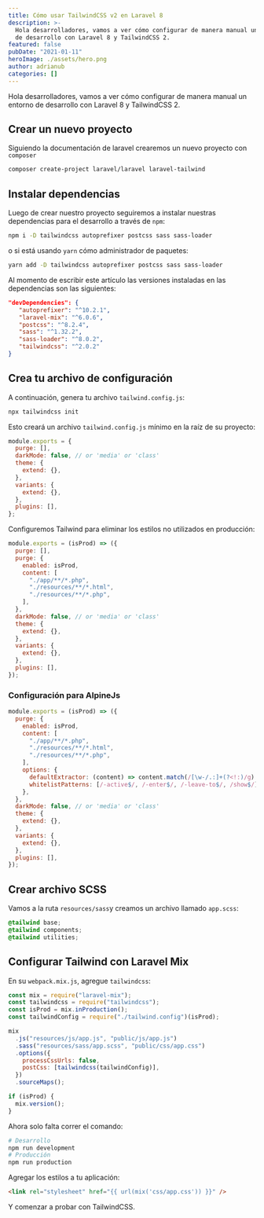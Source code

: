 ```yaml
---
title: Cómo usar TailwindCSS v2 en Laravel 8
description: >-
  Hola desarrolladores, vamos a ver cómo configurar de manera manual un entorno
  de desarrollo con Laravel 8 y TailwindCSS 2.
featured: false
pubDate: "2021-01-11"
heroImage: ./assets/hero.png
author: adrianub
categories: []
---
```


Hola desarrolladores, vamos a ver cómo configurar de manera manual un entorno de desarrollo con Laravel 8 y TailwindCSS 2.

## Crear un nuevo proyecto

Siguiendo la documentación de laravel crearemos un nuevo proyecto con `composer`

```sh
composer create-project laravel/laravel laravel-tailwind
```

## Instalar dependencias

Luego de crear nuestro proyecto seguiremos a instalar nuestras dependencias para el desarrollo a través de `npm`:

```sh
npm i -D tailwindcss autoprefixer postcss sass sass-loader
```

o si está usando `yarn` cómo administrador de paquetes:

```sh
yarn add -D tailwindcss autoprefixer postcss sass sass-loader
```

Al momento de escribir este artículo las versiones instaladas en las dependencias son las siguientes:

```json title="package.json"
"devDependencies": {
   "autoprefixer": "^10.2.1",
   "laravel-mix": "^6.0.6",
   "postcss": "^8.2.4",
   "sass": "^1.32.2",
   "sass-loader": "^8.0.2",
   "tailwindcss": "^2.0.2"
}
```

## Crea tu archivo de configuración

A continuación, genera tu archivo `tailwind.config.js`:

```sh
npx tailwindcss init
```

Esto creará un archivo `tailwind.config.js` mínimo en la raíz de su proyecto:

```js title="tailwind.config.js"
module.exports = {
  purge: [],
  darkMode: false, // or 'media' or 'class'
  theme: {
    extend: {},
  },
  variants: {
    extend: {},
  },
  plugins: [],
};
```

Configuremos Tailwind para eliminar los estilos no utilizados en producción:

```js title="tailwind.config.js" {1,19}
module.exports = (isProd) => ({
  purge: [],
  purge: {
    enabled: isProd,
    content: [
      "./app/**/*.php",
      "./resources/**/*.html",
      "./resources/**/*.php",
    ],
  },
  darkMode: false, // or 'media' or 'class'
  theme: {
    extend: {},
  },
  variants: {
    extend: {},
  },
  plugins: [],
});
```

### Configuración para AlpineJs

```js title="tailwind.config.js" {1-13,22}
module.exports = (isProd) => ({
  purge: {
    enabled: isProd,
    content: [
      "./app/**/*.php",
      "./resources/**/*.html",
      "./resources/**/*.php",
    ],
    options: {
      defaultExtractor: (content) => content.match(/[\w-/.:]+(?<!:)/g) || [],
      whitelistPatterns: [/-active$/, /-enter$/, /-leave-to$/, /show$/],
    },
  },
  darkMode: false, // or 'media' or 'class'
  theme: {
    extend: {},
  },
  variants: {
    extend: {},
  },
  plugins: [],
});
```

## Crear archivo SCSS

Vamos a la ruta `resources/sass`y creamos un archivo llamado `app.scss`:

```css title="app.scss"
@tailwind base;
@tailwind components;
@tailwind utilities;
```

## Configurar Tailwind con Laravel Mix

En su `webpack.mix.js`, agregue `tailwindcss`:

```javascript title="webpack.mix.js"
const mix = require("laravel-mix");
const tailwindcss = require("tailwindcss");
const isProd = mix.inProduction();
const tailwindConfig = require("./tailwind.config")(isProd);

mix
  .js("resources/js/app.js", "public/js/app.js")
  .sass("resources/sass/app.scss", "public/css/app.css")
  .options({
    processCssUrls: false,
    postCss: [tailwindcss(tailwindConfig)],
  })
  .sourceMaps();

if (isProd) {
  mix.version();
}
```

Ahora solo falta correr el comando:

```sh
# Desarrollo
npm run development
# Producción
npm run production
```

Agregar los estilos a tu aplicación:

```html
<link rel="stylesheet" href="{{ url(mix('css/app.css')) }}" />
```

Y comenzar a probar con TailwindCSS.
